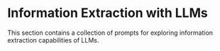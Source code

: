# Information Extraction with LLMs


This section contains a collection of prompts for exploring information extraction capabilities of LLMs.


<ContentFileNames section="prompts/information-extraction" lang="en"/>